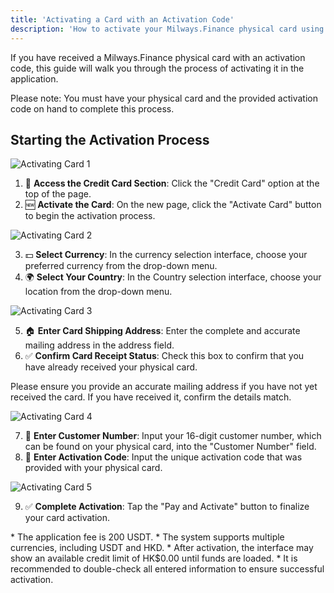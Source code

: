 ---
title: 'Activating a Card with an Activation Code'
description: 'How to activate your Milways.Finance physical card using an activation code.'
---

<Info>
If you have received a Milways.Finance physical card with an activation code, this guide will walk you through the process of activating it in the application.
</Info>

<Tip>Please note: You must have your physical card and the provided activation code on hand to complete this process.</Tip>

## Starting the Activation Process

![Activating Card 1](https://milways.gitbook.io/spidercard/~gitbook/image?url=https%3A%2F%2F905664024-files.gitbook.io%2F%7E%2Ffiles%2Fv0%2Fb%2Fgitbook-x-prod.appspot.com%2Fo%2Fspaces%252FBdfmzoYxBtV1Xo4FcaHt%252Fuploads%252F0yNOCOJG3dMobqakil3g%252F106.png%3Falt%3Dmedia%26token%3D4158755f-b2a2-4f17-889b-eb7594f8bf8f&width=768&dpr=4&quality=100&sign=c12560bb&sv=2)

1. 🏦 **Access the Credit Card Section**: Click the "Credit Card" option at the top of the page.
2. 🆕 **Activate the Card**: On the new page, click the "Activate Card" button to begin the activation process.

![Activating Card 2](https://milways.gitbook.io/spidercard/~gitbook/image?url=https%3A%2F%2F905664024-files.gitbook.io%2F%7E%2Ffiles%2Fv0%2Fb%2Fgitbook-x-prod.appspot.com%2Fo%2Fspaces%252FBdfmzoYxBtV1Xo4FcaHt%252Fuploads%252Fwx9LjeKzdaE8ImPod6rL%252F107.png%3Falt%3Dmedia%26token%3D61c74a54-e9c0-4dac-86d7-09197d3cb706&width=768&dpr=4&quality=100&sign=d0416954&sv=2)

3. 💵 **Select Currency**: In the currency selection interface, choose your preferred currency from the drop-down menu.
4. 🌍 **Select Your Country**: In the Country selection interface, choose your location from the drop-down menu.

![Activating Card 3](https://milways.gitbook.io/spidercard/~gitbook/image?url=https%3A%2F%2F905664024-files.gitbook.io%2F%7E%2Ffiles%2Fv0%2Fb%2Fgitbook-x-prod.appspot.com%2Fo%2Fspaces%252FBdfmzoYxBtV1Xo4FcaHt%252Fuploads%252F5qP9G6z5jXC89b3xzwxS%252F108.png%3Falt%3Dmedia%26token%3D967c076f-26ef-499b-ab04-22d64fc1d779&width=768&dpr=4&quality=100&sign=a129a3ff&sv=2)

5. 🏠 **Enter Card Shipping Address**: Enter the complete and accurate mailing address in the address field.
6. ✅ **Confirm Card Receipt Status**: Check this box to confirm that you have already received your physical card.

<Warning>Please ensure you provide an accurate mailing address if you have not yet received the card. If you have received it, confirm the details match.</Warning>

![Activating Card 4](https://milways.gitbook.io/spidercard/~gitbook/image?url=https%3A%2F%2F905664024-files.gitbook.io%2F%7E%2Ffiles%2Fv0%2Fb%2Fgitbook-x-prod.appspot.com%2Fo%2Fspaces%252FBdfmzoYxBtV1Xo4FcaHt%252Fuploads%252Fs03rSwzWoEVbYFFZNX9N%252F109.png%3Falt%3Dmedia%26token%3D8fa4ff84-ddc6-46db-925f-d34f82db47c2&width=768&dpr=4&quality=100&sign=78310bc9&sv=2)

7. 📲 **Enter Customer Number**: Input your 16-digit customer number, which can be found on your physical card, into the "Customer Number" field.
8. 🔑 **Enter Activation Code**: Input the unique activation code that was provided with your physical card.

![Activating Card 5](https://milways.gitbook.io/spidercard/~gitbook/image?url=https%3A%2F%2F905664024-files.gitbook.io%2F%7E%2Ffiles%2Fv0%2Fb%2Fgitbook-x-prod.appspot.com%2Fo%2Fspaces%252FBdfmzoYxBtV1Xo4FcaHt%252Fuploads%252FUtixwKK71sonavfATLjh%252F110.png%3Falt%3Dmedia%26token%3D3a62ec38-eb8d-43e9-91f4-b670eb1be07a&width=768&dpr=4&quality=100&sign=cba3b1b&sv=2)

9. ✅ **Complete Activation**: Tap the "Pay and Activate" button to finalize your card activation.

<Tip>
* The application fee is 200 USDT.
* The system supports multiple currencies, including USDT and HKD.
* After activation, the interface may show an available credit limit of HK$0.00 until funds are loaded.
* It is recommended to double-check all entered information to ensure successful activation.
</Tip>
